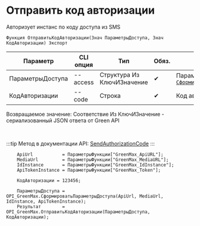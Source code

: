 ﻿---
sidebar_position: 6
description: Отправить код авторизации и другие функции для работы с Green Max в Открытом пакете интеграций - бесплатной open-source библиотеке интеграций для 1С:Предприятие 8, OneScript и CLI
keywords: [1C, 1С, 1С:Предприятие, 1С:Предприятие 8.3, API, Интеграция, Сервисы, Обмен, OneScript, CLI, Green Max]
---


# Отправить код авторизации
 Авторизует инстанс по коду доступа из SMS



`Функция ОтправитьКодАвторизации(Знач ПараметрыДоступа, Знач КодАвторизации) Экспорт`

  | Параметр | CLI опция | Тип | Обяз. | Назначение |
  |-|-|-|-|-|
  | ПараметрыДоступа | --access | Структура Из КлючИЗначение | &#x2714; | Параметры доступа. См. [`СформироватьПараметрыДоступа`](/docs/GreenMax/Account/Form-access-parameters) |
  | КодАвторизации | --code | Строка | &#x2714; | Код авторизации |

  
  Возвращаемое значение:   Соответствие Из КлючИЗначение - сериализованный JSON ответа от Green API

<br/>

:::tip
Метод в документации API: [SendAuthorizationCode](https://green-api.com/v3/docs/api/account/SendAuthorizationCode/)
:::
<br/>


```bsl title="Пример использования для 1С:Предприятие/OneScript"
    ApiUrl           = ПараметрыФункции["GreenMax_ApiURL"];
    MediaUrl         = ПараметрыФункции["GreenMax_MediaURL"];
    IdInstance       = ПараметрыФункции["GreenMax_IdInstance"];
    ApiTokenInstance = ПараметрыФункции["GreenMax_Token"];

    КодАвторизации = 123456;

    ПараметрыДоступа = OPI_GreenMax.СформироватьПараметрыДоступа(ApiUrl, MediaUrl, IdInstance, ApiTokenInstance);
    Результат        = OPI_GreenMax.ОтправитьКодАвторизации(ПараметрыДоступа, КодАвторизации);
```
    




